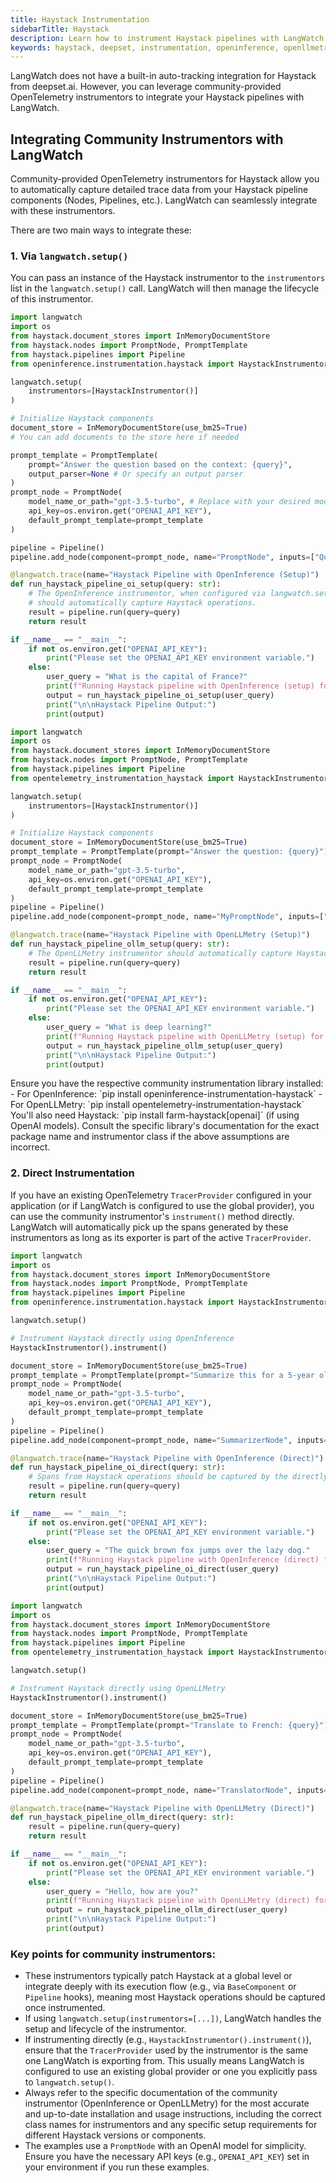 ```yaml
---
title: Haystack Instrumentation
sidebarTitle: Haystack
description: Learn how to instrument Haystack pipelines with LangWatch using community OpenTelemetry instrumentors.
keywords: haystack, deepset, instrumentation, openinference, openllmetry, LangWatch, Python
---
```


LangWatch does not have a built-in auto-tracking integration for Haystack from deepset.ai. However, you can leverage community-provided OpenTelemetry instrumentors to integrate your Haystack pipelines with LangWatch.

## Integrating Community Instrumentors with LangWatch

Community-provided OpenTelemetry instrumentors for Haystack allow you to automatically capture detailed trace data from your Haystack pipeline components (Nodes, Pipelines, etc.). LangWatch can seamlessly integrate with these instrumentors.

There are two main ways to integrate these:

### 1. Via `langwatch.setup()`

You can pass an instance of the Haystack instrumentor to the `instrumentors` list in the `langwatch.setup()` call. LangWatch will then manage the lifecycle of this instrumentor.

<CodeGroup>

```python openinference_setup.py
import langwatch
import os
from haystack.document_stores import InMemoryDocumentStore
from haystack.nodes import PromptNode, PromptTemplate
from haystack.pipelines import Pipeline
from openinference.instrumentation.haystack import HaystackInstrumentor # Assuming this is the correct import

langwatch.setup(
    instrumentors=[HaystackInstrumentor()]
)

# Initialize Haystack components
document_store = InMemoryDocumentStore(use_bm25=True)
# You can add documents to the store here if needed

prompt_template = PromptTemplate(
    prompt="Answer the question based on the context: {query}",
    output_parser=None # Or specify an output parser
)
prompt_node = PromptNode(
    model_name_or_path="gpt-3.5-turbo", # Replace with your desired model
    api_key=os.environ.get("OPENAI_API_KEY"),
    default_prompt_template=prompt_template
)

pipeline = Pipeline()
pipeline.add_node(component=prompt_node, name="PromptNode", inputs=["Query"])

@langwatch.trace(name="Haystack Pipeline with OpenInference (Setup)")
def run_haystack_pipeline_oi_setup(query: str):
    # The OpenInference instrumentor, when configured via langwatch.setup(),
    # should automatically capture Haystack operations.
    result = pipeline.run(query=query)
    return result

if __name__ == "__main__":
    if not os.environ.get("OPENAI_API_KEY"):
        print("Please set the OPENAI_API_KEY environment variable.")
    else:
        user_query = "What is the capital of France?"
        print(f"Running Haystack pipeline with OpenInference (setup) for query: {user_query}")
        output = run_haystack_pipeline_oi_setup(user_query)
        print("\n\nHaystack Pipeline Output:")
        print(output)
```

```python openllmetry_setup.py
import langwatch
import os
from haystack.document_stores import InMemoryDocumentStore
from haystack.nodes import PromptNode, PromptTemplate
from haystack.pipelines import Pipeline
from opentelemetry_instrumentation_haystack import HaystackInstrumentor # Assuming this is the correct import

langwatch.setup(
    instrumentors=[HaystackInstrumentor()]
)

# Initialize Haystack components
document_store = InMemoryDocumentStore(use_bm25=True)
prompt_template = PromptTemplate(prompt="Answer the question: {query}")
prompt_node = PromptNode(
    model_name_or_path="gpt-3.5-turbo",
    api_key=os.environ.get("OPENAI_API_KEY"),
    default_prompt_template=prompt_template
)
pipeline = Pipeline()
pipeline.add_node(component=prompt_node, name="MyPromptNode", inputs=["Query"])

@langwatch.trace(name="Haystack Pipeline with OpenLLMetry (Setup)")
def run_haystack_pipeline_ollm_setup(query: str):
    # The OpenLLMetry instrumentor should automatically capture Haystack operations.
    result = pipeline.run(query=query)
    return result

if __name__ == "__main__":
    if not os.environ.get("OPENAI_API_KEY"):
        print("Please set the OPENAI_API_KEY environment variable.")
    else:
        user_query = "What is deep learning?"
        print(f"Running Haystack pipeline with OpenLLMetry (setup) for query: {user_query}")
        output = run_haystack_pipeline_ollm_setup(user_query)
        print("\n\nHaystack Pipeline Output:")
        print(output)
```

</CodeGroup>

<Note>
  Ensure you have the respective community instrumentation library installed:
  - For OpenInference: `pip install openinference-instrumentation-haystack`
  - For OpenLLMetry: `pip install opentelemetry-instrumentation-haystack`
  You'll also need Haystack: `pip install farm-haystack[openai]` (if using OpenAI models).
  Consult the specific library's documentation for the exact package name and instrumentor class if the above assumptions are incorrect.
</Note>

### 2. Direct Instrumentation

If you have an existing OpenTelemetry `TracerProvider` configured in your application (or if LangWatch is configured to use the global provider), you can use the community instrumentor's `instrument()` method directly. LangWatch will automatically pick up the spans generated by these instrumentors as long as its exporter is part of the active `TracerProvider`.

<CodeGroup>

```python openinference_direct.py
import langwatch
import os
from haystack.document_stores import InMemoryDocumentStore
from haystack.nodes import PromptNode, PromptTemplate
from haystack.pipelines import Pipeline
from openinference.instrumentation.haystack import HaystackInstrumentor # Assuming this is the correct import

langwatch.setup()

# Instrument Haystack directly using OpenInference
HaystackInstrumentor().instrument()

document_store = InMemoryDocumentStore(use_bm25=True)
prompt_template = PromptTemplate(prompt="Summarize this for a 5-year old: {query}")
prompt_node = PromptNode(
    model_name_or_path="gpt-3.5-turbo",
    api_key=os.environ.get("OPENAI_API_KEY"),
    default_prompt_template=prompt_template
)
pipeline = Pipeline()
pipeline.add_node(component=prompt_node, name="SummarizerNode", inputs=["Query"])

@langwatch.trace(name="Haystack Pipeline with OpenInference (Direct)")
def run_haystack_pipeline_oi_direct(query: str):
    # Spans from Haystack operations should be captured by the directly configured instrumentor.
    result = pipeline.run(query=query)
    return result

if __name__ == "__main__":
    if not os.environ.get("OPENAI_API_KEY"):
        print("Please set the OPENAI_API_KEY environment variable.")
    else:
        user_query = "The quick brown fox jumps over the lazy dog."
        print(f"Running Haystack pipeline with OpenInference (direct) for query: {user_query}")
        output = run_haystack_pipeline_oi_direct(user_query)
        print("\n\nHaystack Pipeline Output:")
        print(output)
```

```python openllmetry_direct.py
import langwatch
import os
from haystack.document_stores import InMemoryDocumentStore
from haystack.nodes import PromptNode, PromptTemplate
from haystack.pipelines import Pipeline
from opentelemetry_instrumentation_haystack import HaystackInstrumentor # Assuming this is the correct import

langwatch.setup()

# Instrument Haystack directly using OpenLLMetry
HaystackInstrumentor().instrument()

document_store = InMemoryDocumentStore(use_bm25=True)
prompt_template = PromptTemplate(prompt="Translate to French: {query}")
prompt_node = PromptNode(
    model_name_or_path="gpt-3.5-turbo",
    api_key=os.environ.get("OPENAI_API_KEY"),
    default_prompt_template=prompt_template
)
pipeline = Pipeline()
pipeline.add_node(component=prompt_node, name="TranslatorNode", inputs=["Query"])

@langwatch.trace(name="Haystack Pipeline with OpenLLMetry (Direct)")
def run_haystack_pipeline_ollm_direct(query: str):
    result = pipeline.run(query=query)
    return result

if __name__ == "__main__":
    if not os.environ.get("OPENAI_API_KEY"):
        print("Please set the OPENAI_API_KEY environment variable.")
    else:
        user_query = "Hello, how are you?"
        print(f"Running Haystack pipeline with OpenLLMetry (direct) for query: {user_query}")
        output = run_haystack_pipeline_ollm_direct(user_query)
        print("\n\nHaystack Pipeline Output:")
        print(output)
```

</CodeGroup>

### Key points for community instrumentors:
-   These instrumentors typically patch Haystack at a global level or integrate deeply with its execution flow (e.g., via `BaseComponent` or `Pipeline` hooks), meaning most Haystack operations should be captured once instrumented.
-   If using `langwatch.setup(instrumentors=[...])`, LangWatch handles the setup and lifecycle of the instrumentor.
-   If instrumenting directly (e.g., `HaystackInstrumentor().instrument()`), ensure that the `TracerProvider` used by the instrumentor is the same one LangWatch is exporting from. This usually means LangWatch is configured to use an existing global provider or one you explicitly pass to `langwatch.setup()`.
-   Always refer to the specific documentation of the community instrumentor (OpenInference or OpenLLMetry) for the most accurate and up-to-date installation and usage instructions, including the correct class names for instrumentors and any specific setup requirements for different Haystack versions or components.
-   The examples use a `PromptNode` with an OpenAI model for simplicity. Ensure you have the necessary API keys (e.g., `OPENAI_API_KEY`) set in your environment if you run these examples.
